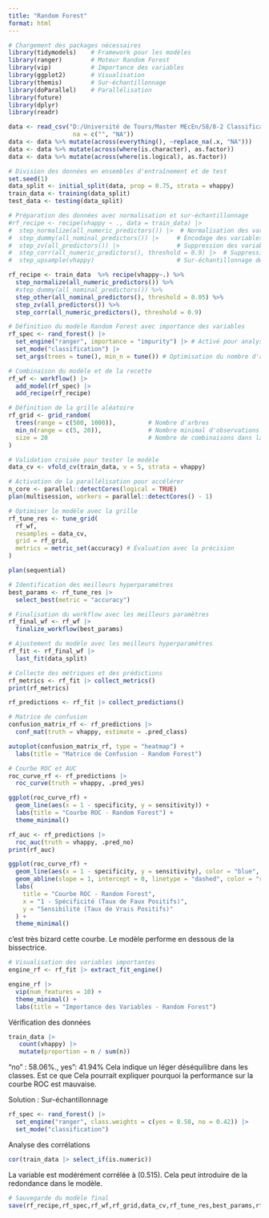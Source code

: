 ```yaml
---
title: "Random Forest"
format: html
---
```


```r
# Chargement des packages nécessaires
library(tidymodels)    # Framework pour les modèles
library(ranger)        # Moteur Random Forest
library(vip)           # Importance des variables
library(ggplot2)       # Visualisation
library(themis)        # Sur-échantillonnage
library(doParallel)    # Parallélisation
library(future)
library(dplyr)
library(readr)
```

```r
data <- read_csv("D:/Université de Tours/Master MEcEn/S8/8-2 Classification supervisée/Projet HAPPINESS/R_ happiness_files/vhappy/vhappy.csv",
                  na = c("", "NA"))
data <- data %>% mutate(across(everything(), ~replace_na(.x, "NA")))
data <- data %>% mutate(across(where(is.character), as.factor))
data <- data %>% mutate(across(where(is.logical), as.factor))
```

```r
# Division des données en ensembles d'entraînement et de test
set.seed(1)
data_split <- initial_split(data, prop = 0.75, strata = vhappy)
train_data <- training(data_split)
test_data <- testing(data_split)
```

```r
# Préparation des données avec normalisation et sur-échantillonnage
#rf_recipe <- recipe(vhappy ~ ., data = train_data) |> 
#  step_normalize(all_numeric_predictors()) |>  # Normalisation des variables numériques
#  step_dummy(all_nominal_predictors()) |>     # Encodage des variables catégoriques
#  step_zv(all_predictors()) |>                # Suppression des variables sans variance
#  step_corr(all_numeric_predictors(), threshold = 0.9) |>  # Suppression des variables très corrélées
#  step_upsample(vhappy)                       # Sur-échantillonnage de la classe minoritaire
```

```r
rf_recipe <- train_data  %>% recipe(vhappy~.) %>% 
  step_normalize(all_numeric_predictors()) %>% 
  #step_dummy(all_nominal_predictors()) %>% 
  step_other(all_nominal_predictors(), threshold = 0.05) %>% 
  step_zv(all_predictors()) %>% 
  step_corr(all_numeric_predictors(), threshold = 0.9)
```

```r
# Définition du modèle Random Forest avec importance des variables
rf_spec <- rand_forest() |> 
  set_engine("ranger", importance = "impurity") |> # Activé pour analyser les variables
  set_mode("classification") |> 
  set_args(trees = tune(), min_n = tune()) # Optimisation du nombre d'arbres et min_n
```

```r
# Combinaison du modèle et de la recette
rf_wf <- workflow() |> 
  add_model(rf_spec) |> 
  add_recipe(rf_recipe)
```

```r
# Définition de la grille aléatoire
rf_grid <- grid_random(
  trees(range = c(500, 1000)),         # Nombre d'arbres
  min_n(range = c(5, 20)),             # Nombre minimal d'observations par nœud
  size = 20                            # Nombre de combinaisons dans la grille
)
```

```r
# Validation croisée pour tester le modèle
data_cv <- vfold_cv(train_data, v = 5, strata = vhappy)

# Activation de la parallélisation pour accélérer
n_core <- parallel::detectCores(logical = TRUE)
plan(multisession, workers = parallel::detectCores() - 1)
```

```r
# Optimiser le modèle avec la grille
rf_tune_res <- tune_grid(
  rf_wf,
  resamples = data_cv,
  grid = rf_grid,
  metrics = metric_set(accuracy) # Évaluation avec la précision
)

plan(sequential)
```

```r
# Identification des meilleurs hyperparamètres
best_params <- rf_tune_res |> 
  select_best(metric = "accuracy")

# Finalisation du workflow avec les meilleurs paramètres
rf_final_wf <- rf_wf |> 
  finalize_workflow(best_params)
```

```r
# Ajustement du modèle avec les meilleurs hyperparamètres
rf_fit <- rf_final_wf |> 
  last_fit(data_split)

# Collecte des métriques et des prédictions
rf_metrics <- rf_fit |> collect_metrics()
print(rf_metrics)

rf_predictions <- rf_fit |> collect_predictions()

# Matrice de confusion
confusion_matrix_rf <- rf_predictions |> 
  conf_mat(truth = vhappy, estimate = .pred_class)

autoplot(confusion_matrix_rf, type = "heatmap") +
  labs(title = "Matrice de Confusion - Random Forest")

# Courbe ROC et AUC
roc_curve_rf <- rf_predictions |> 
  roc_curve(truth = vhappy, .pred_yes)

ggplot(roc_curve_rf) +
  geom_line(aes(x = 1 - specificity, y = sensitivity)) +
  labs(title = "Courbe ROC - Random Forest") +
  theme_minimal()

rf_auc <- rf_predictions |> 
  roc_auc(truth = vhappy, .pred_no)
print(rf_auc)
```
 
```r
ggplot(roc_curve_rf) +
  geom_line(aes(x = 1 - specificity, y = sensitivity), color = "blue", linewidth = 1) + # Courbe ROC
  geom_abline(slope = 1, intercept = 0, linetype = "dashed", color = "red") +      # Bissectrice
  labs(
    title = "Courbe ROC - Random Forest",
    x = "1 - Spécificité (Taux de Faux Positifs)",
    y = "Sensibilité (Taux de Vrais Positifs)"
  ) +
  theme_minimal()
```

c'est très bizard cette courbe. Le modèle performe en dessous de la bissectrice.

```r
# Visualisation des variables importantes
engine_rf <- rf_fit |> extract_fit_engine()

engine_rf |> 
  vip(num_features = 10) +
  theme_minimal() +
  labs(title = "Importance des Variables - Random Forest")
```

Vérification des données

```r
train_data |> 
   count(vhappy) |> 
   mutate(proportion = n / sum(n))
```

"no" : 58.06%., yes": 41.94% Cela indique un léger déséquilibre dans les classes. Est ce que Cela pourrait expliquer pourquoi la performance sur la courbe ROC est mauvaise.

Solution : Sur-échantillonnage

```r
rf_spec <- rand_forest() |> 
  set_engine("ranger", class.weights = c(yes = 0.58, no = 0.42)) |> 
  set_mode("classification")
```

Analyse des corrélations

```r
cor(train_data |> select_if(is.numeric))
```

La variable est modérément corrélée à (0.515). Cela peut introduire de la redondance dans le modèle.

```r
# Sauvegarde du modèle final
save(rf_recipe,rf_spec,rf_wf,rf_grid,data_cv,rf_tune_res,best_params,rf_final_wf,rf_fit,rf_metrics,rf_predictions,confusion_matrix_rf,roc_curve_rf,rf_auc,engine_rf,rf_spec, file = "rf_model_final.RData")  # Sauvegarde du modèle final pour une lecture facile
```
